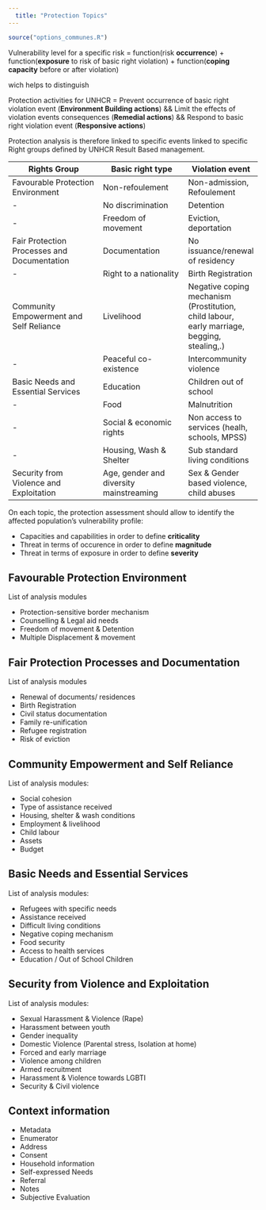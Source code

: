 ```yaml
---
  title: "Protection Topics"
---
```

  
  ```r
source("options_communes.R")
```

<div class="important">

Vulnerability level for a specific risk =
function(risk **occurrence**) +
function(**exposure** to risk of basic right violation) +
function(**coping capacity** before or after violation)

wich helps to distinguish 

Protection activities for UNHCR = 
Prevent occurrence of basic right violation event (**Environment Building actions**) && 
Limit the effects of violation events consequences (**Remedial actions**) &&
Respond to basic right violation event  (**Responsive actions**)
</div>

Protection analysis is therefore linked to specific events linked to specific Right groups defined by UNHCR Result Based management.

Rights Group                                | Basic right type                       | Violation event
------------------------------------------- |--------------------------------------- | ------------- 
Favourable Protection Environment           | Non-refoulement                        | Non-admission, Refoulement
-                                           | No discrimination                      | Detention
-                                           | Freedom of movement                    | Eviction, deportation
Fair Protection Processes and Documentation | Documentation                          | No issuance/renewal of residency
-                                           | Right to a nationality                 | Birth Registration
Community Empowerment and Self Reliance     | Livelihood                             | Negative coping mechanism (Prostitution, child labour, early marriage, begging, stealing,.)
-                                           | Peaceful co-existence                  | Intercommunity violence
Basic Needs and Essential Services          | Education                              | Children out of school
-                                           | Food                                   | Malnutrition
-                                           | Social & economic rights               | Non access to services (healh, schools, MPSS)
-                                           | Housing, Wash & Shelter                | Sub standard living conditions
Security from Violence and Exploitation     | Age, gender and diversity mainstreaming| Sex & Gender based violence, child abuses


<div class="note">
On each topic, the protection assessment should allow to identify the affected population’s vulnerability profile:

* Capacities and capabilities in order to define __criticality__ 
* Threat  in terms of occurence in order to define __magnitude__ 
* Threat  in terms of exposure in order to define __severity__

</div>

## Favourable Protection Environment    

List of analysis modules

* Protection-sensitive border mechanism
* Counselling & Legal aid needs
* Freedom of movement & Detention
* Multiple Displacement & movement

## Fair Protection Processes and Documentation 

List of analysis modules

* Renewal of documents/ residences
* Birth Registration
* Civil status documentation
* Family re-unification
* Refugee registration
* Risk of eviction

## Community Empowerment and Self Reliance 

List of analysis modules:

* Social cohesion
* Type of assistance received
* Housing, shelter & wash conditions
* Employment & livelihood
* Child labour
* Assets
* Budget

## Basic Needs and Essential Services 

List of analysis modules:

* Refugees with specific needs 
* Assistance received
* Difficult living conditions
* Negative coping mechanism
* Food security
* Access to health services
* Education / Out of School Children

## Security from Violence and Exploitation

List of analysis modules:

* Sexual Harassment & Violence (Rape) 
* Harassment between youth
* Gender inequality
* Domestic Violence (Parental stress, Isolation at home)
* Forced and early marriage
* Violence among children
* Armed recruitment
* Harassment & Violence towards LGBTI
* Security & Civil violence


## Context information


* Metadata
* Enumerator
* Address
* Consent
* Household information
* Self-expressed Needs
* Referral
* Notes
* Subjective Evaluation



